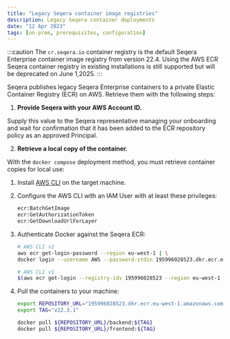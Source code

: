 ```yaml
---
title: "Legacy Seqera container image registries"
description: Legacy Seqera container deployments
date: "12 Apr 2023"
tags: [on-prem, prerequisites, configuration]
---
```


:::caution
The `cr.seqera.io` container registry is the default Seqera Enterprise container image registry from version 22.4. Using the AWS ECR Seqera container registry in existing installations is still supported but will be deprecated on June 1,2025.
:::

Seqera publishes legacy Seqera Enterprise containers to a private Elastic Container Registry (ECR) on AWS. Retrieve them with the following steps:

1. **Provide Seqera with your AWS Account ID.**

  Supply this value to the Seqera representative managing your onboarding and wait for confirmation that it has been added to the ECR repository policy as an approved Principal.

2. **Retrieve a local copy of the container.**

  With the `docker compose` deployment method, you must retrieve container copies for local use:

  1. Install [AWS CLI](https://docs.aws.amazon.com/cli/latest/userguide/getting-started-install.html) on the target machine.

  2. Configure the AWS CLI with an IAM User with at least these privileges:

      ```bash
      ecr:BatchGetImage
      ecr:GetAuthorizationToken
      ecr:GetDownloadUrlForLayer
      ```
  3. Authenticate Docker against the Seqera ECR:

      ```bash
      # AWS CLI v2
      aws ecr get-login-password --region eu-west-1 | \
      docker login --username AWS --password-stdin 195996028523.dkr.ecr.eu-west-1.amazonaws.com

      # AWS CLI v1
      $(aws ecr get-login --registry-ids 195996028523 --region eu-west-1 --no-include-email)
      ```

  4. Pull the containers to your machine:

      ```bash
      export REPOSITORY_URL="195996028523.dkr.ecr.eu-west-1.amazonaws.com/nf-tower-enterprise"
      export TAG="v22.3.1"

      docker pull ${REPOSITORY_URL}/backend:${TAG}
      docker pull ${REPOSITORY_URL}/frontend:${TAG}
      ```